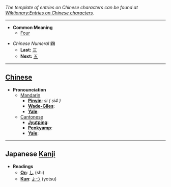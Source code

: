 ''The template of entries on Chinese characters can be found at [[Wiktionary:Entries on Chinese characters]].''

----

* '''Common Meaning'''
** [[Four]]

*''Chinese Numeral'' '''四'''
**'''Last:''' [[三]]
**'''Next:''' [[五]]

----

== [[Chinese]] ==

*'''Pronounciation '''
**[[Mandarin]]
***'''[[Pinyin]]''': ''sì ( si4 )''
***'''[[Wade-Giles]]''': 
***'''[[Yale]]''': 
**[[Cantonese]]
***'''[[Jyutping]]''': 
***'''[[Penkyamp]]''': 
***'''[[Yale]]''': 

----

== Japanese [[Kanji]] ==

*'''Readings'''
**'''[[On]]''': [[し]] (shi)
**'''[[Kun]]''': [[よつ]] (yotsu)